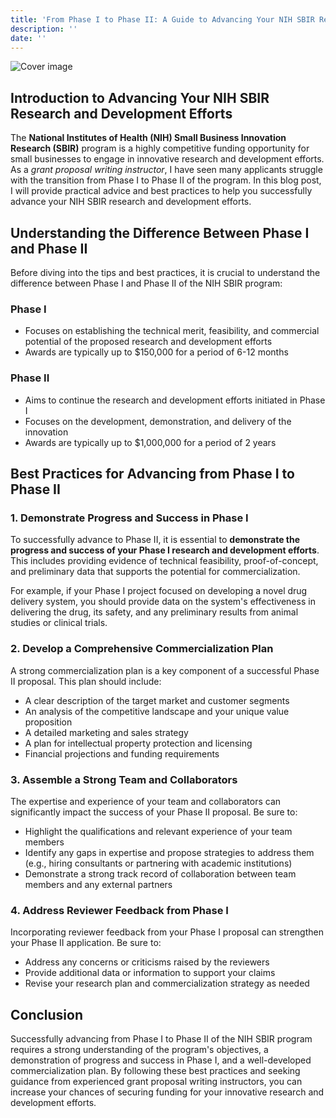 ```yaml
---
title: 'From Phase I to Phase II: A Guide to Advancing Your NIH SBIR Research and Development Efforts'
description: ''
date: ''
---
```

![Cover image](//904133d31006c5cfee432029d4ab4b31.cdn.bubble.io/f1683613421182x142584263243726860/samara-doole-peaTniZsUQs-unsplash.jpg)

## Introduction to Advancing Your NIH SBIR Research and Development Efforts

 The **National Institutes of Health (NIH) Small Business Innovation Research (SBIR)** program is a highly competitive funding opportunity for small businesses to engage in innovative research and development efforts. As a *grant proposal writing instructor*, I have seen many applicants struggle with the transition from Phase I to Phase II of the program. In this blog post, I will provide practical advice and best practices to help you successfully advance your NIH SBIR research and development efforts.

## Understanding the Difference Between Phase I and Phase II

 Before diving into the tips and best practices, it is crucial to understand the difference between Phase I and Phase II of the NIH SBIR program:

### Phase I

- Focuses on establishing the technical merit, feasibility, and commercial potential of the proposed research and development efforts
 - Awards are typically up to $150,000 for a period of 6-12 months

### Phase II

- Aims to continue the research and development efforts initiated in Phase I
 - Focuses on the development, demonstration, and delivery of the innovation
 - Awards are typically up to $1,000,000 for a period of 2 years

## Best Practices for Advancing from Phase I to Phase II

### 1. Demonstrate Progress and Success in Phase I

 To successfully advance to Phase II, it is essential to **demonstrate the progress and success of your Phase I research and development efforts**. This includes providing evidence of technical feasibility, proof-of-concept, and preliminary data that supports the potential for commercialization.
 
 For example, if your Phase I project focused on developing a novel drug delivery system, you should provide data on the system's effectiveness in delivering the drug, its safety, and any preliminary results from animal studies or clinical trials.

### 2. Develop a Comprehensive Commercialization Plan

 A strong commercialization plan is a key component of a successful Phase II proposal. This plan should include:

- A clear description of the target market and customer segments
 - An analysis of the competitive landscape and your unique value proposition
 - A detailed marketing and sales strategy
 - A plan for intellectual property protection and licensing
 - Financial projections and funding requirements

### 3. Assemble a Strong Team and Collaborators

 The expertise and experience of your team and collaborators can significantly impact the success of your Phase II proposal. Be sure to:

- Highlight the qualifications and relevant experience of your team members
 - Identify any gaps in expertise and propose strategies to address them (e.g., hiring consultants or partnering with academic institutions)
 - Demonstrate a strong track record of collaboration between team members and any external partners

### 4. Address Reviewer Feedback from Phase I

 Incorporating reviewer feedback from your Phase I proposal can strengthen your Phase II application. Be sure to:

- Address any concerns or criticisms raised by the reviewers
 - Provide additional data or information to support your claims
 - Revise your research plan and commercialization strategy as needed

## Conclusion

 Successfully advancing from Phase I to Phase II of the NIH SBIR program requires a strong understanding of the program's objectives, a demonstration of progress and success in Phase I, and a well-developed commercialization plan. By following these best practices and seeking guidance from experienced grant proposal writing instructors, you can increase your chances of securing funding for your innovative research and development efforts.

